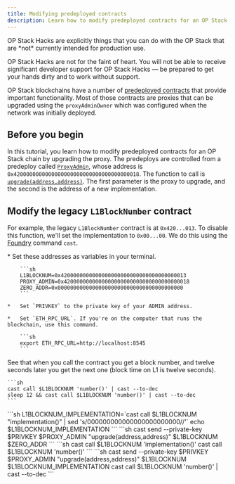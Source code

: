 ```yaml
---
title: Modifying predeployed contracts
description: Learn how to modify predeployed contracts for an OP Stack chain by upgrading the proxy.
---
```

<Info>
  OP Stack Hacks are explicitly things that you can do with the OP Stack that are *not* currently intended for production use.

  OP Stack Hacks are not for the faint of heart. You will not be able to receive significant developer support for OP Stack Hacks — be prepared to get your hands dirty and to work without support.
</Info>

OP Stack blockchains have a number of [predeployed contracts](https://github.com/ethereum-optimism/optimism/blob/129032f15b76b0d2a940443a39433de931a97a44/packages/contracts-bedrock/src/constants.ts) that provide important functionality.
Most of those contracts are proxies that can be upgraded using the `proxyAdminOwner` which was configured when the network was initially deployed.

## Before you begin

In this tutorial, you learn how to modify predeployed contracts for an OP Stack chain by upgrading the proxy. The predeploys are controlled from a predeploy called [`ProxyAdmin`](https://github.com/ethereum-optimism/optimism/blob/129032f15b76b0d2a940443a39433de931a97a44/packages/contracts-bedrock/contracts/universal/ProxyAdmin.sol), whose address is `0x4200000000000000000000000000000000000018`.
The function to call is [`upgrade(address,address)`](https://github.com/ethereum-optimism/optimism/blob/129032f15b76b0d2a940443a39433de931a97a44/packages/contracts-bedrock/contracts/universal/ProxyAdmin.sol#L205-L229).
The first parameter is the proxy to upgrade, and the second is the address of a new implementation.

## Modify the legacy `L1BlockNumber` contract

For example, the legacy `L1BlockNumber` contract is at `0x420...013`.
To disable this function, we'll set the implementation to `0x00...00`.
We do this using the [Foundry](https://book.getfoundry.sh/) command `cast`.

<Steps>
  <Step title="We'll need several constants.">
  *   Set these addresses as variables in your terminal.
  
        ```sh
        L1BLOCKNUM=0x4200000000000000000000000000000000000013
        PROXY_ADMIN=0x4200000000000000000000000000000000000018
        ZERO_ADDR=0x0000000000000000000000000000000000000000
        ```
  
    *   Set `PRIVKEY` to the private key of your ADMIN address.
  
    *   Set `ETH_RPC_URL`. If you're on the computer that runs the blockchain, use this command.
  
        ```sh
        export ETH_RPC_URL=http://localhost:8545
        ```
  </Step>

  <Step title="Verify `L1BlockNumber` works correctly.">
  See that when you call the contract you get a block number, and twelve seconds later you get the next one (block time on L1 is twelve seconds).
  
    ```sh
    cast call $L1BLOCKNUM 'number()' | cast --to-dec
    sleep 12 && cast call $L1BLOCKNUM 'number()' | cast --to-dec
    ```
  </Step>

  <Step title="Get the current implementation for the contract.">
  ```sh
    L1BLOCKNUM_IMPLEMENTATION=`cast call $L1BLOCKNUM "implementation()" | sed 's/000000000000000000000000//'`
    echo $L1BLOCKNUM_IMPLEMENTATION 
    ```
  </Step>

  <Step title="Change the implementation to the zero address">
  ```sh
    cast send --private-key $PRIVKEY $PROXY_ADMIN "upgrade(address,address)" $L1BLOCKNUM $ZERO_ADDR
    ```
  </Step>

  <Step title="See that the implementation is address zero, and that calling it fails.">
  ```sh
    cast call $L1BLOCKNUM 'implementation()'
    cast call $L1BLOCKNUM 'number()'
    ```
  </Step>

  <Step title="Fix the predeploy by returning it to the previous implementation, and verify it works.">
  ```sh
    cast send --private-key $PRIVKEY $PROXY_ADMIN "upgrade(address,address)" $L1BLOCKNUM $L1BLOCKNUM_IMPLEMENTATION
    cast call $L1BLOCKNUM 'number()' | cast --to-dec
    ```
  </Step>
</Steps>
